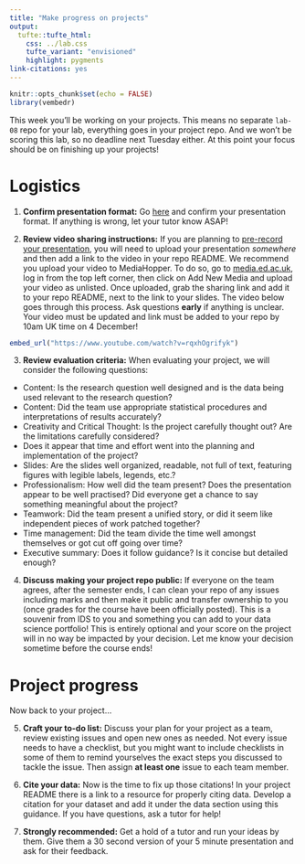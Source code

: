 ```yaml
---
title: "Make progress on projects"
output: 
  tufte::tufte_html:
    css: ../lab.css
    tufte_variant: "envisioned"
    highlight: pygments
link-citations: yes
---
```


```r
knitr::opts_chunk$set(echo = FALSE)
library(vembedr)
```

This week you'll be working on your projects.
This means no separate `lab-08` repo for your lab, everything goes in your project repo.
And we won't be scoring this lab, so no deadline next Tuesday either. 
At this point your focus should be on finishing up your projects!

# Logistics

1. **Confirm presentation format:** Go [here](https://github.com/ids-s1-20/teams/blob/main/ids20-presentations.csv) and confirm your presentation format. If anything is wrong, let your tutor know ASAP!

2. **Review video sharing instructions:** If you are planning to [pre-record your presentation](https://docs.google.com/document/d/1FxpFqUbEVpOzp7PWICC8gEvmIKfsNPT3mmQuSufsGHQ/edit?usp=sharing), you will need to upload your presentation *somewhere* and then add a link to the video in your repo README. We recommend you upload your video to MediaHopper. To do so, go to [media.ed.ac.uk](https://media.ed.ac.uk/), log in from the top left corner, then click on Add New Media and upload your video as unlisted. Once uploaded, grab the sharing link and add it to your repo README, next to the link to your slides. The video below goes through this process. Ask questions **early** if anything is unclear. Your video must be updated and link must be added to your repo by 10am UK time on 4 December!

```r
embed_url("https://www.youtube.com/watch?v=rqxhOgrifyk")
```

3. **Review evaluation criteria:** When evaluating your project, we will consider the following questions:

- Content: Is the research question well designed and is the data being used relevant to the research question?
- Content: Did the team use appropriate statistical procedures and interpretations of results accurately?
- Creativity and Critical Thought: Is the project carefully thought out? Are the limitations carefully considered?
- Does it appear that time and effort went into the planning and implementation of the project?
- Slides: Are the slides well organized, readable, not full of text, featuring figures with legible labels, legends, etc.?
- Professionalism: How well did the team present? Does the presentation appear to be well practised? Did everyone get a chance to say something meaningful about the project?
- Teamwork: Did the team present a unified story, or did it seem like independent pieces of work patched together?
- Time management: Did the team divide the time well amongst themselves or got cut off going over time?
- Executive summary: Does it follow guidance? Is it concise but detailed enough?

4. **Discuss making your project repo public:** If everyone on the team agrees, after the semester ends, I can clean your repo of any issues including marks and then make it public and transfer ownership to you (once grades for the course have been officially posted). This is a souvenir from IDS to you and something you can add to your data science portfolio! This is entirely optional and your score on the project will in no way be impacted by your decision. Let me know your decision sometime before the course ends!

# Project progress

Now back to your project...

5. **Craft your to-do list:** Discuss your plan for your project as a team, review existing issues and open new ones as needed. Not every issue needs to have a checklist, but you might want to include checklists in some of them to remind yourselves the exact steps you discussed to tackle the issue. Then assign **at least one** issue to each team member. 

6. **Cite your data:** Now is the time to fix up those citations! In your project README there is a link to a resource for properly citing data. Develop a citation for your dataset and add it under the data section using this guidance. If you have questions, ask a tutor for help!

7. **Strongly recommended:** Get a hold of a tutor and run your ideas by them. Give them a 30 second version of your 5 minute presentation and ask for their feedback.
